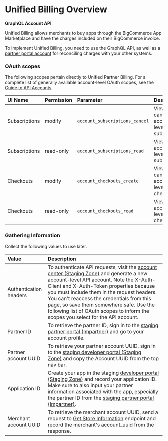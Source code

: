 # Unified Billing Overview
**GraphQL Account API**

Unified Billing allows merchants to buy apps through the BigCommerce App Marketplace and have the charges included on their BigCommerce invoice. 

To implement Unified Billing, you need to use the GraphQL API, as well as a [partner portal account](https://partners.bigcommerce.com) for reconciling charges with your other systems.

### OAuth scopes

The following scopes pertain directly to Unified Partner Billing. For a complete list of generally available account-level OAuth scopes, see the [Guide to API Accounts](/api-docs/getting-started/api-accounts#account-resource-scopes).

| UI Name | Permission | Parameter | Description | Resources |
|:--------|:-----------|:----------|:------------|:----------|
| Subscriptions | modify | `account_subscriptions_cancel` | View or cancel account-level subscriptions | [GraphQL Account API](/docs/graphql-account/users-overview) |
| Subscriptions | read-only | `account_subscriptions_read` | View account-level subscriptions | [GraphQL Account API](/docs/graphql-account/users-overview) |
| Checkouts | modify | `account_checkouts_create` | View or cancel account-level checkouts | [GraphQL Account API](/docs/graphql-account/users-overview) |
| Checkouts | read-only | `account_checkouts_read` | View account-level checkouts | [GraphQL Account API](/docs/graphql-account/users-overview) |


### Gathering Information 

Collect the following values to use later.

| Value | Description | 
|:--------|:-----------|
| Authentication headers | To authenticate API requests, visit the [account center (Staging Zone)](https://login.staging.zone/login) and generate a new account-level API account. Note the X-Auth-Client and X-Auth-Token properties because you must include them in the request headers. You can't reaccess the credentials from this page, so save them somewhere safe. Use the following list of OAuth scopes to inform the scopes you select for the API account. | 
| Partner ID | To retrieve the partner ID, sign in to the [staging partner portal (Impartner)](https://bigcommerce.stage.impartner.live/) and go to your account profile. |
| Partner account UUID | To retrieve your partner account UUID, sign in to the [staging developer portal (Staging Zone)](https://login.staging.zone/login) and copy the Account UUID from the top nav bar. | 
| Application ID | Create your app in the staging [developer portal (Staging Zone)](https://login.staging.zone/login) and record your application ID. Make sure to also input your partner information associated with the app, especially the partner ID from the [staging partner portal (Impartner)](https://bigcommerce.stage.impartner.live/). |
| Merchant account UUID | To retrieve the merchant account UUID, send a request to [Get Store Information](https://developer.bigcommerce.com/docs/rest-management/store-information#get-store-information) endpoint and record the merchant's account_uuid from the response. | 



